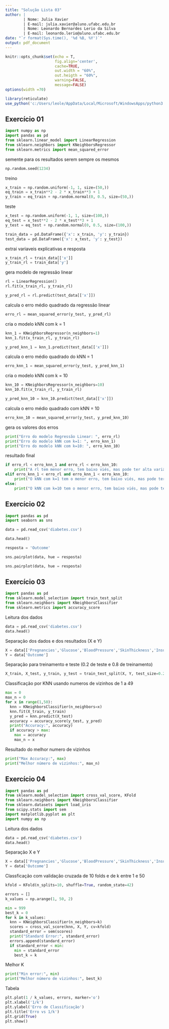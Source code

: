 ---
title: "Solução Lista 03"
author: |
        | Nome: Julia Xavier
        | E-mail: julia.xavier@aluno.ufabc.edu.br
        | Nome: Leonardo Bernardes Lerio da Silva
        | E-mail: leonardo.lerio@aluno.ufabc.edu.br
date: "`r format(Sys.time(), '%d %B, %Y')`"
output: pdf_document
---

```{r setup, include=FALSE}
knitr::opts_chunk$set(echo = T,
                      fig.align='center',
                      cache=TRUE,
                      out.width = "60%",
                      out.heigth = "60%",
                      warning=FALSE,
                      message=FALSE)
options(width =70)

library(reticulate)
use_python('c:/Users/leole/AppData/Local/Microsoft/WindowsApps/python3.11.exe')
```

## Exercício 01
```{python}
import numpy as np
import pandas as pd
from sklearn.linear_model import LinearRegression
from sklearn.neighbors import KNeighborsRegressor
from sklearn.metrics import mean_squared_error
```

semente para os resultados serem sempre os mesmos
```{python}
np.random.seed(1234)
```

treino
```{python}
x_train = np.random.uniform(-1, 1, size=(50,))
eq_train = x_train**2 - 2 * x_train**3 + 1
y_train = eq_train + np.random.normal(0, 0.5, size=(50,))
```
teste
```{python}
x_test = np.random.uniform(-1, 1, size=(100,))
eq_test = x_test**2 - 2 * x_test**3 + 1
y_test = eq_test + np.random.normal(0, 0.5, size=(100,))
```

```{python}
train_data = pd.DataFrame({'x': x_train, 'y': y_train})
test_data = pd.DataFrame({'x': x_test, 'y': y_test})
```

extrai variaveis explicativas e resposta
```{python}
x_train_rl = train_data[['x']]
y_train_rl = train_data['y']
```

gera modelo de regressão linear
```{python}
rl = LinearRegression()
rl.fit(x_train_rl, y_train_rl)

y_pred_rl = rl.predict(test_data[['x']])
```

calcula o erro médio quadrado da regressão linear
```{python}
erro_rl = mean_squared_error(y_test, y_pred_rl)
```

cria o modelo kNN com k = 1
```{python}
knn_1 = KNeighborsRegressor(n_neighbors=1)
knn_1.fit(x_train_rl, y_train_rl)

y_pred_knn_1 = knn_1.predict(test_data[['x']])
```

calcula o erro médio quadrado do  kNN = 1
```{python}
erro_knn_1 = mean_squared_error(y_test, y_pred_knn_1)
```

cria o modelo kNN com k = 10
```{python}
knn_10 = KNeighborsRegressor(n_neighbors=10)
knn_10.fit(x_train_rl, y_train_rl)

y_pred_knn_10 = knn_10.predict(test_data[['x']])
```

calcula o erro médio quadrado com kNN = 10
```{python}
erro_knn_10 = mean_squared_error(y_test, y_pred_knn_10)
```

gera os valores dos erros
```{python}
print("Erro do modelo Regressão Linear: ", erro_rl)
print("Erro do modelo kNN com k=1: ", erro_knn_1)
print("Erro do modelo kNN com k=10: ", erro_knn_10)
```

resultado final
```{python}
if erro_rl < erro_knn_1 and erro_rl < erro_knn_10:
    print("A rl tem menor erro, tem baixo viés, mas pode ter alta variância")
elif erro_knn_1 < erro_rl and erro_knn_1 < erro_knn_10:
    print("O kNN com k=1 tem o menor erro, tem baixo viés, mas pode ter alta variância")
else:
    print("O kNN com k=10 tem o menor erro, tem baixo viés, mas pode ter alta variância")
```
## Exercício 02
```{python}
import pandas as pd
import seaborn as sns
```

```{python}
data = pd.read_csv('diabetes.csv')
```

```{python}
data.head()
```

```{python}
resposta = 'Outcome'
```

```{python}
sns.pairplot(data, hue = resposta)
```

```{python}
sns.pairplot(data, hue = resposta)
```
## Exercício 03
```{python}
import pandas as pd
from sklearn.model_selection import train_test_split
from sklearn.neighbors import KNeighborsClassifier
from sklearn.metrics import accuracy_score
```

Leitura dos dados
```{python}
data = pd.read_csv('diabetes.csv')
data.head()
```
Separação dos dados e dos resultados (X e Y)
```{python}
X = data[['Pregnancies','Glucose','BloodPressure','SkinThickness','Insulin','BMI','DiabetesPedigreeFunction','Age']]
Y = data['Outcome']
```

Separação para treinamento e teste (0.2 de teste e 0.8 de treinamento)
```{python}
X_train, X_test, y_train, y_test = train_test_split(X, Y, test_size=0.2, random_state=42)
```

Classificação por KNN usando numeros de vizinhos de 1 a 49
```{python}
max = 0
max_n = 0
for x in range(1,50):
  knn = KNeighborsClassifier(n_neighbors=x)
  knn.fit(X_train, y_train)
  y_pred = knn.predict(X_test)
  accuracy = accuracy_score(y_test, y_pred)
  print("Accuracy:", accuracy)
  if accuracy > max:
    max = accuracy
    max_n = x
```

Resultado do melhor numero de vizinhos
```{python}
print("Max Accuracy:", max)
print("Melhor número de vizinhos:", max_n)
```

## Exercício 04
```{python}
import pandas as pd
from sklearn.model_selection import cross_val_score, KFold
from sklearn.neighbors import KNeighborsClassifier
from sklearn.datasets import load_iris
from scipy.stats import sem
import matplotlib.pyplot as plt
import numpy as np
```

Leitura dos dados
```{python}
data = pd.read_csv('diabetes.csv')
data.head()
```

Separação X e Y
```{python}
X = data[['Pregnancies','Glucose','BloodPressure','SkinThickness','Insulin','BMI','DiabetesPedigreeFunction','Age']]
Y = data['Outcome']
```

Classficação com validação cruzada de 10 folds e de k entre 1 e 50
```{python}
kfold = KFold(n_splits=10, shuffle=True, random_state=42)

errors = []
k_values = np.arange(1, 50, 2)

min = 999
best_k = 0
for k in k_values:
  knn = KNeighborsClassifier(n_neighbors=k)
  scores = cross_val_score(knn, X, Y, cv=kfold)
  standard_error = sem(scores)
  print("Standard Error:", standard_error)
  errors.append(standard_error)
  if standard_error < min:
    min = standard_error
    best_k = k
```

Melhor K
```{python}
print("Min error:", min)
print("Melhor número de vizinhos:", best_k)
```

Tabela
```{python}
plt.plot(1 / k_values, errors, marker='o')
plt.xlabel('1/k')
plt.ylabel('Erro de Classificação')
plt.title('Erro vs 1/k')
plt.grid(True)
plt.show()
```
